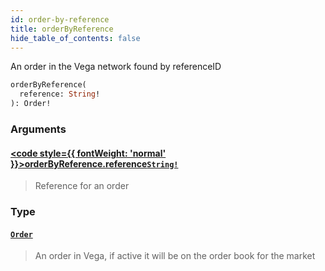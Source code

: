```yaml
---
id: order-by-reference
title: orderByReference
hide_table_of_contents: false
---
```








An order in the Vega network found by referenceID

```graphql
orderByReference(
  reference: String!
): Order!
```


### Arguments

#### [<code style={{ fontWeight: 'normal' }}>orderByReference.<b>reference</b></code>](#)<Bullet />[`String!`](/mainnet/api/graphql/scalars/string) <Badge class="secondary" text="non-null"/> <Badge class="secondary" text="scalar"/>
> Reference for an order
> 

### Type

#### [`Order`](/mainnet/api/graphql/objects/order) <Badge class="secondary" text="object"/>
> An order in Vega, if active it will be on the order book for the market
> 





